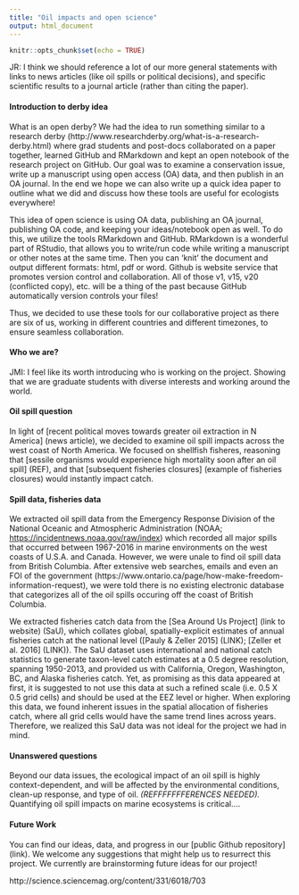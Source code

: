 ```yaml
---
title: "Oil impacts and open science"
output: html_document
---
```


```r
knitr::opts_chunk$set(echo = TRUE)
```


JR: I think we should reference a lot of our more general statements with links to news articles (like oil spills or political decisions), and specific scientific results to a journal article (rather than citing the paper). 

#### Introduction to derby idea
What is an open derby? We had the idea to run something similar to a research derby (http://www.researchderby.org/what-is-a-research-derby.html) where grad students and post-docs collaborated on a paper together, learned GitHub and RMarkdown and kept an open notebook of the research project on GitHub. Our goal was to examine a conservation issue, write up a manuscript using open access (OA) data, and then publish in an OA journal. In the end we hope we can also write up a quick idea paper to outline what we did and discuss how these tools are useful for ecologists everywhere! 

This idea of open science is using OA data, publishing an OA journal, publishing OA code, and keeping your ideas/notebook open as well. To do this, we utilize the tools RMarkdown and GitHub. RMarkdown is a wonderful part of RStudio, that allows you to write/run code while writing a manuscript or other notes at the same time. Then you can 'knit' the document and output different formats: html, pdf or word. Github is website service that promotes version control and collaboration. All of those v1, v15, v20 (conflicted copy), etc. will be a thing of the past because GitHub automatically version controls your files!  

Thus, we decided to use these tools for our collaborative project as there are six of us, working in different countries and different timezones, to ensure seamless collaboration.

#### Who we are?

JMI: I feel like its worth introducing who is working on the project. Showing that we are graduate students with diverse interests and working around the world.

#### Oil spill question

In light of [recent political moves towards greater oil extraction in N America] (news article), we decided to examine oil spill impacts across the west coast of North America. We focused on shellfish fisheres, reasoning that [sessile organisms would experience high mortality soon after an oil spill] (REF), and that [subsequent fisheries closures] (example of fisheries closures) would instantly impact catch.

#### Spill data, fisheries data

We extracted oil spill data from the Emergency Response Division of the National Oceanic and Atmospheric Administration (NOAA; [https://incidentnews.noaa.gov/raw/index](https://incidentnews.noaa.gov/raw/index)) which recorded all major spills that occurred between 1967-2016 in marine environments on the west coasts of U.S.A. and Canada. However, we were unale to find oil spill data from British Columbia. After extensive web searches, emails and even an FOI of the government (https://www.ontario.ca/page/how-make-freedom-information-request), we were told there is no existing electronic database that categorizes all of the oil spills occuring off the coast of British Columbia.  

We extracted fisheries catch data from the [Sea Around Us Project] (link to website) (SaU), which collates global, spatially-explicit estimates of annual fisheries catch at the national level ([Pauly & Zeller 2015] (LINK); [Zeller et al. 2016] (LINK)). The SaU dataset uses international and national catch statistics to generate taxon-level catch estimates at a 0.5 degree resolution, spanning 1950-2013, and provided us with California, Oregon, Washington, BC, and Alaska fisheries catch. Yet, as promising as this data appeared at first, it is suggested to not use this data at such a refined scale (i.e. 0.5 X 0.5 grid cells) and should be used at the EEZ level or higher. When exploring this data, we found inherent issues in the spatial allocation of fisheries catch, where all grid cells would have the same trend lines across years. Therefore, we realized this SaU data was not ideal for the project we had in mind. 



#### Unanswered questions
Beyond our data issues, the ecological impact of an oil spill is highly context-dependent, and will be affected by the environmental conditions, clean-up response, and type of oil. *(REFFFFFFFERENCES NEEDED).* Quantifying oil spill impacts on marine ecosystems is critical....


#### Future Work
You can find our ideas, data, and progress in our [public Github repository] (link). We welcome any suggestions that might help us to resurrect this project. We currently are brainstorming future ideas for our project! 


http://science.sciencemag.org/content/331/6018/703 
